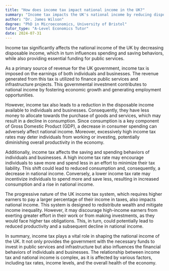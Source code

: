 ```yaml
---
title: "How does income tax impact national income in the UK?"
summary: "Income tax impacts the UK's national income by reducing disposable income, influencing spending and saving behaviours, and funding public services."
author: "Dr. James Wilson"
degree: "PhD in Microeconomics, University of Bristol"
tutor_type: "A-Level Economics Tutor"
date: 2024-07-31
---
```


Income tax significantly affects the national income of the UK by decreasing disposable income, which in turn influences spending and saving behaviors, while also providing essential funding for public services.

As a primary source of revenue for the UK government, income tax is imposed on the earnings of both individuals and businesses. The revenue generated from this tax is utilized to finance public services and infrastructure projects. This governmental investment contributes to national income by fostering economic growth and generating employment opportunities.

However, income tax also leads to a reduction in the disposable income available to individuals and businesses. Consequently, they have less money to allocate towards the purchase of goods and services, which may result in a decline in consumption. Since consumption is a key component of Gross Domestic Product (GDP), a decrease in consumer spending can adversely affect national income. Moreover, excessively high income tax rates may deter individuals from working or investing, potentially diminishing overall productivity in the economy.

Additionally, income tax affects the saving and spending behaviors of individuals and businesses. A high income tax rate may encourage individuals to save more and spend less in an effort to minimize their tax liability. This shift could lead to reduced consumption and, consequently, a decrease in national income. Conversely, a lower income tax rate may incentivize individuals to spend more and save less, resulting in increased consumption and a rise in national income.

The progressive nature of the UK income tax system, which requires higher earners to pay a larger percentage of their income in taxes, also impacts national income. This system is designed to redistribute wealth and mitigate income inequality. However, it may discourage high-income earners from exerting greater effort in their work or from making investments, as they would face higher tax obligations. This, in turn, could potentially lead to reduced productivity and a subsequent decline in national income.

In summary, income tax plays a vital role in shaping the national income of the UK. It not only provides the government with the necessary funds to invest in public services and infrastructure but also influences the financial behaviors of individuals and businesses. The relationship between income tax and national income is complex, as it is affected by various factors, including tax rates, income levels, and the overall health of the economy.
    